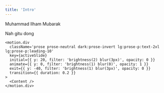 ```yaml
---
title: 'Intro'
---
```



<TextHeading>Muhammad Ilham Mubarak</TextHeading>

Nah gitu dong

```tsx
<motion.div
  className='prose prose-neutral dark:prose-invert lg:prose-p:text-2xl lg:prose-p:leading-10'
  key={activeSlide}
  initial={{ y: 20, filter: 'brightness(2) blur(3px)', opacity: 0 }}
  animate={{ y: 0, filter: 'brightness(1) blur(0)', opacity: 1 }}
  exit={{ y: -40, filter: 'brightness(1) blur(3px)', opacity: 0 }}
  transition={{ duration: 0.2 }}
>
  <Content />
</motion.div>
```
